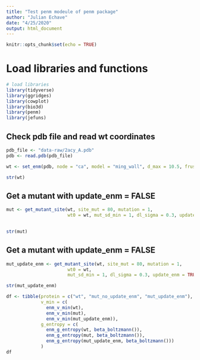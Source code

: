 ```yaml
---
title: "Test penm modeule of penm package"
author: "Julian Echave"
date: "4/25/2020"
output: html_document
---
```


```r
knitr::opts_chunk$set(echo = TRUE)
```

# Load libraries and functions

```r
# load libraries
library(tidyverse)
library(ggridges)
library(cowplot)
library(bio3d)
library(penm)
library(jefuns)
```


## Check pdb file and read wt coordinates

```r
pdb_file <- "data-raw/2acy_A.pdb"
pdb <- read.pdb(pdb_file)

wt <- set_enm(pdb, node = "ca", model = "ming_wall", d_max = 10.5, frustrated = FALSE) 

str(wt)
```


## Get a mutant with update_enm = FALSE 


```r

mut <- get_mutant_site(wt, site_mut = 80, mutation = 1, 
                       wt0 = wt, mut_sd_min = 1, dl_sigma = 0.3, update_enm = FALSE)
                       

str(mut)

```
## Get a mutant with update_enm = FALSE 


```r

mut_update_enm <- get_mutant_site(wt, site_mut = 80, mutation = 1, 
                       wt0 = wt,
                       mut_sd_min = 1, dl_sigma = 0.3, update_enm = TRUE)

str(mut_update_enm)

```
```r
df <- tibble(protein = c("wt", "mut_no_update_enm", "mut_update_enm"),
             v_min = c(
               enm_v_min(wt), 
               enm_v_min(mut), 
               enm_v_min(mut_update_enm)),
             g_entropy = c(
               enm_g_entropy(wt, beta_boltzmann()),
               enm_g_entropy(mut, beta_boltzmann()),
               enm_g_entropy(mut_update_enm, beta_boltzmann()))
             )
df
             

```

